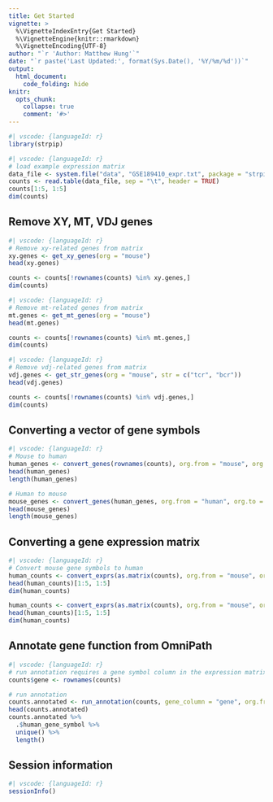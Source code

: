 ```yaml
---
title: Get Started
vignette: >
  %\VignetteIndexEntry{Get Started}
  %\VignetteEngine{knitr::rmarkdown}
  %\VignetteEncoding{UTF-8}
author: "`r 'Author: Matthew Hung'`"
date: "`r paste('Last Updated:', format(Sys.Date(), '%Y/%m/%d'))`"
output:
  html_document:
    code_folding: hide
knitr:
  opts_chunk:
    collapse: true
    comment: '#>'
---
```


```r
#| vscode: {languageId: r}
library(strpip)
```

```r
#| vscode: {languageId: r}
# load example expression matrix
data_file <- system.file("data", "GSE189410_expr.txt", package = "strpip")
counts <- read.table(data_file, sep = "\t", header = TRUE)
counts[1:5, 1:5]
dim(counts)
```

## Remove XY, MT, VDJ genes

```r
#| vscode: {languageId: r}
# Remove xy-related genes from matrix
xy.genes <- get_xy_genes(org = "mouse")
head(xy.genes)

counts <- counts[!rownames(counts) %in% xy.genes,]
dim(counts)
```

```r
#| vscode: {languageId: r}
# Remove mt-related genes from matrix
mt.genes <- get_mt_genes(org = "mouse")
head(mt.genes)

counts <- counts[!rownames(counts) %in% mt.genes,]
dim(counts)
```

```r
#| vscode: {languageId: r}
# Remove vdj-related genes from matrix
vdj.genes <- get_str_genes(org = "mouse", str = c("tcr", "bcr"))
head(vdj.genes)

counts <- counts[!rownames(counts) %in% vdj.genes,]
dim(counts)
```

## Converting a vector of gene symbols

```r
#| vscode: {languageId: r}
# Mouse to human
human_genes <- convert_genes(rownames(counts), org.from = "mouse", org.to = "human", one.to.many = FALSE)
head(human_genes)
length(human_genes)

# Human to mouse
mouse_genes <- convert_genes(human_genes, org.from = "human", org.to = "mouse", one.to.many = FALSE)
head(mouse_genes)
length(mouse_genes)
```


## Converting a gene expression matrix

```r
#| vscode: {languageId: r}
# Convert mouse gene symbols to human
human_counts <- convert_exprs(as.matrix(counts), org.from = "mouse", org.to = "human", many.to.one = TRUE)
head(human_counts)[1:5, 1:5]
dim(human_counts)

human_counts <- convert_exprs(as.matrix(counts), org.from = "mouse", org.to = "human", many.to.one = FALSE)
head(human_counts)[1:5, 1:5]
dim(human_counts)
```


## Annotate gene function from OmniPath

```r
#| vscode: {languageId: r}
# run annotation requires a gene symbol column in the expression matrix
counts$gene <- rownames(counts)

# run annotation
counts.annotated <- run_annotation(counts, gene_column = "gene", org.from = "mouse", org.to = "human", one.to.many = FALSE)
head(counts.annotated)
counts.annotated %>%
  .$human_gene_symbol %>%
  unique() %>%
  length()
```


## Session information
```r
#| vscode: {languageId: r}
sessionInfo()
```



